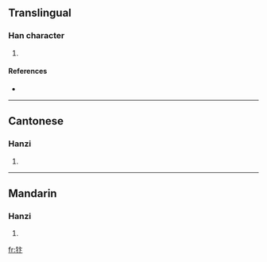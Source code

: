 ==Translingual==

===Han character===
{{Han char|rn=94|rad=犬|as=04|sn=7|four=4423<sub>0</sub>|canj=大竹卜卜 (KHYY)}}

# {{defn|Han|sort=犬04}}

====References====
* {{Han ref|kx=0707.120|dkj=20279|dj=1119.280|hdz=21336.210|uh=72BF|ud=29375|bh=CB61|bd=52065}}

----

==Cantonese==

===Hanzi===
{{yue-hanzi|jyut=|y=bin6}}

# {{defn|Cantonese}}

----

==Mandarin==

===Hanzi===
{{cmn-hanzi|pin=[[huān]] ([[huan1]])|wg=huan<sup>1</sup>}}

# {{defn|Mandarin}}

[[fr:犿]]